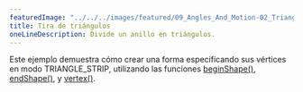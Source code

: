 ---
featuredImage: "../../../images/featured/09_Angles_And_Motion-02_Triangle_Strip-thumbnail.png"
title: Tira de triángulos
oneLineDescription: Divide un anillo en triángulos.
---

Este ejemplo demuestra cómo crear una forma especificando sus vértices en modo TRIANGLE_STRIP, utilizando las funciones 
<a href="https://p5js.org/reference/p5/beginShape">beginShape()</a>, 
<a href="https://p5js.org/reference/p5/endShape">endShape()</a>, y 
<a href="https://p5js.org/reference/p5/vertex">vertex()</a>.